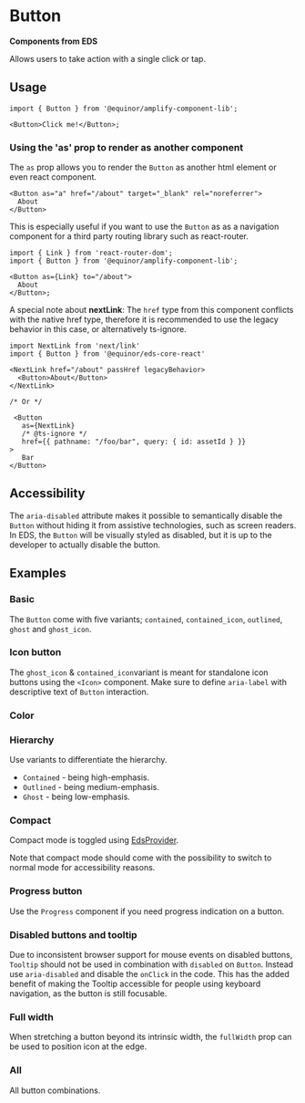 
# Button

**Components from EDS**

Allows users to take action with a single click or tap.

<Links ariaUrl="https://www.w3.org/WAI/ARIA/apg/patterns/button/" figmaUrl="https://www.figma.com/file/0bGXR2sCwMVSDNyyzu5BXrO5/UI%E2%80%94User-Interface?node-id=17394%3A47297" sourceUrl="https://github.com/equinor/design-system/tree/develop/packages/eds-core-react/src/components/Button" edsSBUrl="https://storybook.eds.equinor.com/?path=/docs/inputs-button-button--docs" />

<Primary />

<Controls />

<Source />

## Usage

```tsx
import { Button } from '@equinor/amplify-component-lib';

<Button>Click me!</Button>;
```

### Using the 'as' prop to render as another component

The `as` prop allows you to render the `Button` as another html element or even react component.

```tsx
<Button as="a" href="/about" target="_blank" rel="noreferrer">
  About
</Button>
```

This is especially useful if you want to use the `Button` as as a navigation component for a third party routing library such as react-router.

```tsx
import { Link } from 'react-router-dom';
import { Button } from '@equinor/amplify-component-lib';

<Button as={Link} to="/about">
  About
</Button>;
```

A special note about **nextLink**: The `href` type from this component conflicts with the native href type, therefore it is recommended to use the legacy behavior in this case, or alternatively ts-ignore.

```tsx
import NextLink from 'next/link'
import { Button } from '@equinor/eds-core-react'

<NextLink href="/about" passHref legacyBehavior>
  <Button>About</Button>
</NextLink>

/* Or */

 <Button
   as={NextLink}
   /* @ts-ignore */
   href={{ pathname: "/foo/bar", query: { id: assetId } }}
>
   Bar
</Button>
```

## Accessibility

The `aria-disabled` attribute makes it possible to semantically disable the `Button` without hiding it from assistive technologies, such as screen readers.
In EDS, the `Button` will be visually styled as disabled, but it is up to the developer to actually disable the button.

<Canvas of={ComponentStories.Accessibility} />

## Examples

### Basic

The `Button` come with five variants; `contained`, `contained_icon`, `outlined`, `ghost` and `ghost_icon`.

<Canvas of={ComponentStories.Basic} />

### Icon button

The `ghost_icon` & `contained_icon`variant is meant for standalone icon buttons using the `<Icon>` component.
Make sure to define `aria-label` with descriptive text of `Button` interaction.

<Canvas of={ComponentStories.IconButton} />

### Color

<Canvas of={ComponentStories.Color} />

### Hierarchy

Use variants to differentiate the hierarchy.

<ul>
  <li>
    <code>Contained</code> - being high-emphasis.
  </li>

  <li>
    <code>Outlined</code> - being medium-emphasis.
  </li>

  <li>
    <code>Ghost</code> - being low-emphasis.
  </li>
</ul>

<Canvas of={ComponentStories.Hierarchy} />

### Compact

Compact mode is toggled using [EdsProvider](?path=/docs/edsprovider--introduction).

Note that compact mode should come with the possibility to switch to normal mode for accessibility reasons.

<Canvas of={ComponentStories.Compact} />

### Progress button

Use the `Progress` component if you need progress indication on a button.

<Canvas of={ComponentStories.ProgressButton} />

### Disabled buttons and tooltip

Due to inconsistent browser support for mouse events on disabled buttons, `Tooltip`
should not be used in combination with `disabled` on `Button`. Instead use `aria-disabled`
and disable the `onClick` in the code. This has the added benefit of making the
Tooltip accessible for people using keyboard navigation, as the button is still focusable.

<Canvas of={ComponentStories.WithTooltip} />

### Full width

When stretching a button beyond its intrinsic width, the `fullWidth` prop can be used to position icon at the edge.

<Canvas of={ComponentStories.FullWidth} />

### All

All button combinations.

<Canvas of={ComponentStories.All} />
